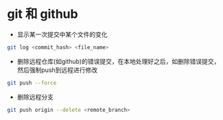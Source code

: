 # git 和 github

- 显示某一次提交中某个文件的变化

```sh
git log <commit_hash> <file_name>
```

- 删除远程仓库(如github)的错误提交，在本地处理好之后，如删除错误提交，然后强制push到远程进行修改

```sh
git push --force
```

- 删除远程分支

```sh
git push origin --delete <remote_branch>
```